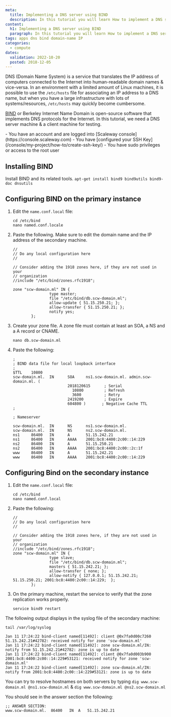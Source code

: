 ```yaml
---
meta:
  title: Implementing a DNS server using BIND
  description: In this tutorial you will learn How to implement a DNS server using BIND.
content:
  h1: Implementing a DNS server using BIND
  paragraph: In this tutorial you will learn How to implement a DNS server using BIND.
tags: apps dns bind domain-name IP 
categories: 
  - compute
dates:
  validation: 2022-10-20
  posted: 2018-12-05
---
```


DNS (Domain Name System) is a service that translates the IP address of computers connected to the Internet into human-readable domain names & vice-versa. In an environment with a limited amount of Linux machines, it is possible to use the `/etc/hosts` file for associating an IP address to a DNS name, but when you have a large infrastructure with lots of systems/resources, `/etc/hosts` may quickly become cumbersome.

[BIND](https://www.isc.org/bind/) or Berkeley Internet Name Domain is open-source software that implements DNS protocols for the Internet. In this tutorial, we need a DNS server machine & a client machine for testing.

<Macro id="iam-requirements" />
 
<Message type="requirement">
  - You have an account and are logged into [Scaleway console](https://console.scaleway.com)
  - You have [configured your SSH Key](/console/my-project/how-to/create-ssh-key/)
  - You have sudo privileges or access to the root user
</Message>


## Installing BIND

Install BIND and its related tools.
    ```
    apt-get install bind9 bind9utils bind9-doc dnsutils
    ```

## Configuring BIND on the primary instance

1. Edit the `name.conf.local` file:
    ```
    cd /etc/bind
    nano named.conf.locale
    ```
2. Paste the following. Make sure to edit the domain name and the IP address of the secondary machine.
    ```
    //
    // Do any local configuration here
    //

    // Consider adding the 1918 zones here, if they are not used in your
    // organization
    //include "/etc/bind/zones.rfc1918";

    zone "scw-domain.ml" IN {
                    type master;
                    file "/etc/bind/db.scw-domain.ml";
                    allow-update { 51.15.250.21; };
                    allow-transfer { 51.15.250.21; };
                    notify yes;
            };
    ```
3. Create your zone file. A zone file must contain at least an SOA, a NS and a A record or CNAME.
    ```
    nano db.scw-domain.ml
    ```
4. Paste the following:
    ```
    ;
    ; BIND data file for local loopback interface
    ;
    $TTL    10800
    scw-domain.ml.  IN      SOA     ns1.scw-domain.ml. admin.scw-domain.ml. (
                            2018120615      ; Serial
                              10800         ; Refresh
                              3600          ; Retry
                            2419200         ; Expire
                            604800 )       ; Negative Cache TTL
    ;

    ; Nameserver

    scw-domain.ml.  IN      NS      ns1.scw-domain.ml.
    scw-domain.ml.  IN      NS      ns2.scw-domain.ml.
    ns1     86400   IN      A       51.15.242.21
    ns1     86400   IN      AAAA    2001:bc8:4400:2c00::14:229
    ns2     86400   IN      A       51.15.250.21
    ns2     86400   IN      AAAA    2001:bc8:4400:2c00::2c:1f
    www     86400   IN      A       51.15.242.21
    www     86400   IN      AAAA    2001:bc8:4400:2c00::14:229
    ```

## Configuring Bind on the secondary instance

1. Edit the `name.conf.local` file:
    ```
    cd /etc/bind
    nano named.conf.local
    ```
2. Paste the following:
    ```
    //
    // Do any local configuration here
    //

    // Consider adding the 1918 zones here, if they are not used in your
    // organization
    //include "/etc/bind/zones.rfc1918";
    zone "scw-domain.ml" IN {
                    type slave;
                    file "/etc/bind/db.scw-domain.ml";
                    masters { 51.15.242.21; };
                    allow-transfer { none; };
                    allow-notify { 127.0.0.1; 51.15.242.21; 51.15.250.21; 2001:bc8:4400:2c00::14:229;  };
            };
    ```
3. On the primary machine, restart the service to verify that the zone replication works properly.
    ```
    service bind9 restart
    ```

The following output displays in the syslog file of the secondary machine:

```
tail /var/log/syslog

Jan 11 17:24:22 bind-client named[11492]: client @0x7fa0d00c7260 51.15.242.21#42782: received notify for zone 'scw-domain.ml'
Jan 11 17:24:22 bind-client named[11492]: zone scw-domain.ml/IN: notify from 51.15.242.21#42782: zone is up to date
Jan 11 17:24:22 bind-client named[11492]: client @0x7fa0d003b900 2001:bc8:4400:2c00::14:229#53121: received notify for zone 'scw-domain.ml'
Jan 11 17:24:22 bind-client named[11492]: zone scw-domain.ml/IN: notify from 2001:bc8:4400:2c00::14:229#53121: zone is up to date
```

You can try to resolve hostnames on both servers by typing `dig www.scw-domain.ml @ns1.scw-domain.ml` & `dig www.scw-domain.ml @ns2.scw-domain.ml`

You should see in the answer section the following:
```
;; ANSWER SECTION:
www.scw-domain.ml.	86400	IN	A	51.15.242.21
```
